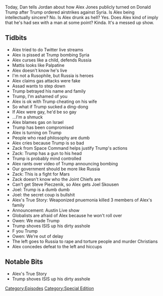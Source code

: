 {{DEFAULTSORT:
    #_EPISODE_0150:Alex Jones Attempts A Face Turn
}}{{Episode
    | title           = Alex Jones Attempts A Face Turn
    | caption         = [https://knowledgefight.libsyn.com/knowledge-fight-alex-jones-attempts-a-face-turn Listen to this episode on Libsyn]
    | episodeNumber   = 150
    | length          = 01:53:31
    | airDate         = April 14, 2018
    | episodeType     = [[:Category:Special Edition|Special Edition]]
    | appearance      = [[George Mattis]], [[Bashar al-Assad]], [[Zack from Space Command]], [[Joel Skousen]], [[Owen Shroyer]]
    | beverage        = Blanc de Blanc Champagne
    | oocDrop         = Trump, you make me sick
    | previousEpisode = [[149: The Press Conference]]
    | nextEpisode     = [[151: April 16, 2018]]
}}

{{Stub}}

Today, Dan tells Jordan about how Alex Jones publicly turned on Donald Trump after Trump ordered airstrikes against Syria. Is Alex being intellectually sincere? No. Is Alex drunk as hell? Yes. Does Alex kind of imply that he's had sex with a man at some point? Kinda. It's a messed up show.

==Tidbits==

*Alex tried to do Twitter live streams
*Alex is pissed at Trump bombing Syria
*Alex curses like a child, defends Russia
*Mattis looks like Palpatine
*Alex doesn't know he's live
*I'm not a Rusophile, but Russia is heroes
*Alex claims gas attacks were fake
*Assad wants to step down
*Trump betrayed his name and family
*Trump, I'm ashamed of you
*Alex is ok with Trump cheating on his wife
*So what if Trump sucked a ding-dong
*If Alex were gay, he'd be so gay
*...I'm a shmuck
*Alex blames gas on Israel
*Trump has been compromised
*Alex is turning on Trump
*People who read philosophy are dumb
*Alex cries because Trump is so bad
*Zack from Space Command helps justify Trump's actions
*Zack: Trump has a gun to his head
*Trump is probably mind controlled
*Alex rants over video of Trump announcing bombing
*Our government should be more like Russia
*Zack: This is a fight for Mars
*Zack doesn't know who the Joint Chiefs are
*Can't get Steve Pieczenik, so Alex gets Joel Skousen
*Joel: Trump is a dumb dumb
*Joel: the secret coup is bullshit
*Alex's True Story: Weaponized pnuemonia killed 3 members of Alex's family
*Announcement: Austin Live show
*Globalists are afraid of Alex because he won't roll over
*Owen: We made Trump
*Trump shoves ISIS up his dirty asshole
*F you Trump
*Owen: We're out of delay
*The left goes to Russia to rape and torture people and murder Christians
*Alex concedes defeat to the left and hiccups

==Notable Bits==

*Alex's True Story
*Trump shoves ISIS up his dirty asshole

[[Category:Episodes]]
[[Category:Special Edition]]
